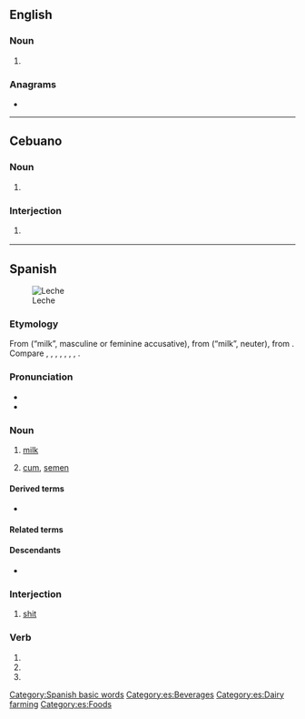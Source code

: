 {{also|leché|léché|lèche|-leche}}
==English==

===Noun===
{{en-noun}}

# {{archaic form of|en|lechwe}}

===Anagrams===
* {{anagrams|en|a=ceehl|Leech|chele|leech}}

----

==Cebuano==

===Noun===
{{ceb-noun|leche}}

# {{lb|ceb|dated}} {{alternative spelling of|ceb|letse}}

===Interjection===
{{head|ceb|interjection}}

# {{lb|ceb|vulgar|offensive}} {{alternative spelling of|ceb|letse}}

----

==Spanish==
[[File:Milk glass.jpg|thumb|Leche]]

===Etymology===
From {{inh|es|VL.|lactem}} (“milk”, masculine or feminine accusative), from {{inh|es|la|lac}} (“milk”, neuter), from {{inh|es|ine-pro|*ǵlákts}}. Compare {{cog|ca|llet|}}, {{cog|eo|lakto|}}, {{cog|fr|lait|}}, {{cog|fur|lat|}}, {{cog|ia|lacte}}, {{cog|it|latte}}, {{cog|pt|leite|}}, {{cog|ro|lapte|}}.

===Pronunciation===
* {{es-IPA}}
* {{hyph|es|le|che}}

===Noun===
{{es-noun|f|leches}}

# {{lb|es|food}} [[milk]]
#: {{ux|es|Prefiero el café con '''leche''' y azúcar.|I prefer coffee with '''milk''' and sugar.}}
# {{lb|es|slang|vulgar}} [[cum]], [[semen]]
#: {{syn|es|esperma}}

====Derived terms====
* {{sense|diminutive}} {{l|es|lechita}}
{{col3|es
|a toda leche
|arroz con leche
|blanca y en botella, leche
|café con leche
|cagando leches
|cagarse en la leche
|la leche
|{{l|es|lechería|g=f}}
|mala leche
|me cago en la leche
|perro de mil leches
|sacaleche
|sacaleches}}

====Related terms====
{{rel4
|es|lactar
|lácteo
|lechar
|lechero
|lechera
|lechoso
|lechuga
}}

====Descendants====
* {{desc|bor=1|nhg|lieche}}

===Interjection===
{{head|es|interjection}}

# {{lb|es|vulgar|Spain}} [[shit]]

===Verb===
{{head|es|verb form}}

# {{es-verb form of|ending=ar|mood=subjunctive|tense=present|pers=1|number=singular|lechar}}
# {{es-verb form of|ending=ar|mood=subjunctive|tense=present|pers=2|formal=yes|number=singular|lechar}}
# {{es-verb form of|ending=ar|mood=subjunctive|tense=present|pers=3|number=singular|lechar}}

[[Category:Spanish basic words]]
[[Category:es:Beverages]]
[[Category:es:Dairy farming]]
[[Category:es:Foods]]